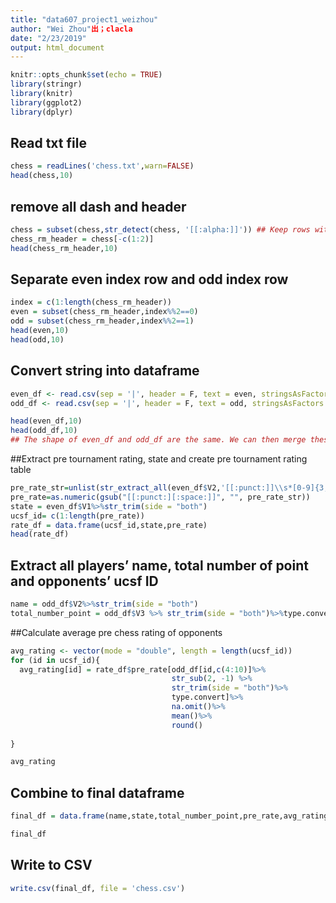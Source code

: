 ```yaml
---
title: "data607_project1_weizhou"
author: "Wei Zhou"出；clacla
date: "2/23/2019"
output: html_document
---
```


```r
knitr::opts_chunk$set(echo = TRUE)
library(stringr)
library(knitr)
library(ggplot2)
library(dplyr)
```
## Read txt file
```r
chess = readLines('chess.txt',warn=FALSE)
head(chess,10)
```

## remove all dash and header 
```r
chess = subset(chess,str_detect(chess, '[[:alpha:]]')) ## Keep rows with any alphabetic
chess_rm_header = chess[-c(1:2)]
head(chess_rm_header,10)
```

## Separate even index row and odd index row
```r
index = c(1:length(chess_rm_header))
even = subset(chess_rm_header,index%%2==0)
odd = subset(chess_rm_header,index%%2==1)
head(even,10)
head(odd,10)
```

## Convert string into dataframe
```r
even_df <- read.csv(sep = '|', header = F, text = even, stringsAsFactors = F)
odd_df <- read.csv(sep = '|', header = F, text = odd, stringsAsFactors = F)

head(even_df,10)
head(odd_df,10)
## The shape of even_df and odd_df are the same. We can then merge these 2 dataframe based on index
```

##Extract pre tournament rating, state and create pre tournament rating table
```r
pre_rate_str=unlist(str_extract_all(even_df$V2,'[[:punct:]]\\s*[0-9]{3,4}'))
pre_rate=as.numeric(gsub("[[:punct:][:space:]]", "", pre_rate_str))
state = even_df$V1%>%str_trim(side = "both")
ucsf_id= c(1:length(pre_rate))
rate_df = data.frame(ucsf_id,state,pre_rate)
head(rate_df)
```

## Extract all players' name, total number of point and opponents' ucsf ID
```r
name = odd_df$V2%>%str_trim(side = "both")
total_number_point = odd_df$V3 %>% str_trim(side = "both")%>%type.convert
```

##Calculate average pre chess rating of opponents
```r
avg_rating <- vector(mode = "double", length = length(ucsf_id))
for (id in ucsf_id){
  avg_rating[id] = rate_df$pre_rate[odd_df[id,c(4:10)]%>%
                                    str_sub(2, -1) %>% 
                                    str_trim(side = "both")%>%
                                    type.convert]%>%
                                    na.omit()%>%
                                    mean()%>%
                                    round()
    
}

avg_rating
```

## Combine to final dataframe
```r
final_df = data.frame(name,state,total_number_point,pre_rate,avg_rating)

final_df
```

## Write to CSV
```r
write.csv(final_df, file = 'chess.csv')
```

